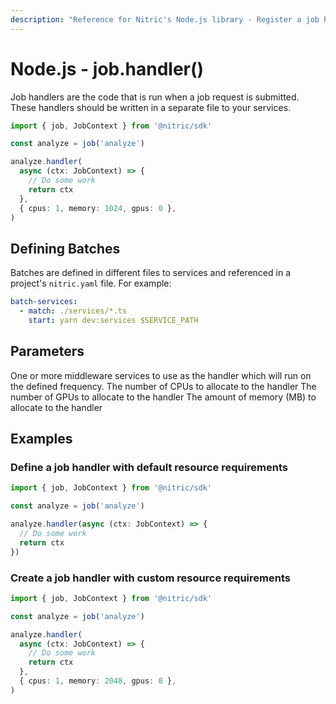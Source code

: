 ```yaml
---
description: "Reference for Nitric's Node.js library - Register a job handler"
---
```


# Node.js - job.handler()

Job handlers are the code that is run when a job request is submitted. These handlers should be written in a separate file to your services.

```ts
import { job, JobContext } from '@nitric/sdk'

const analyze = job('analyze')

analyze.handler(
  async (ctx: JobContext) => {
    // Do some work
    return ctx
  },
  { cpus: 1, memory: 1024, gpus: 0 },
)
```

## Defining Batches

Batches are defined in different files to services and referenced in a project's `nitric.yaml` file. For example:

```yaml
batch-services:
  - match: ./services/*.ts
    start: yarn dev:services $SERVICE_PATH
```

## Parameters

<Properties>
  <Property name="handler" required type="JobMiddleware or JobMiddleware[]">
    One or more middleware services to use as the handler which will run on the
    defined frequency.
  </Property>
  <Property name="opts" type="JobResourceRequirements" nested>
    <Property name="cpus" type="number">
      The number of CPUs to allocate to the handler
    </Property>
    <Property name="gpus" type="number">
      The number of GPUs to allocate to the handler
    </Property>
    <Property name="memory" type="number">
      The amount of memory (MB) to allocate to the handler
    </Property>
  </Property>
</Properties>

## Examples

### Define a job handler with default resource requirements

```ts
import { job, JobContext } from '@nitric/sdk'

const analyze = job('analyze')

analyze.handler(async (ctx: JobContext) => {
  // Do some work
  return ctx
})
```

### Create a job handler with custom resource requirements

```ts
import { job, JobContext } from '@nitric/sdk'

const analyze = job('analyze')

analyze.handler(
  async (ctx: JobContext) => {
    // Do some work
    return ctx
  },
  { cpus: 1, memory: 2048, gpus: 0 },
)
```
